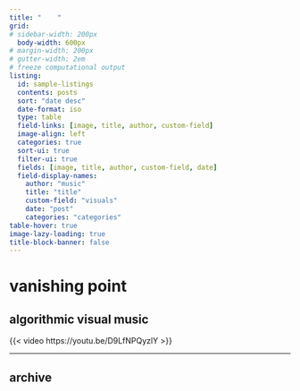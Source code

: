 ```yaml
---
title: "    "
grid:
# sidebar-width: 200px
  body-width: 600px
# margin-width: 200px
# gutter-width: 2em
# freeze computational output
listing:
  id: sample-listings
  contents: posts
  sort: "date desc"
  date-format: iso
  type: table
  field-links: [image, title, author, custom-field]
  image-align: left
  categories: true
  sort-ui: true
  filter-ui: true
  fields: [image, title, author, custom-field, date]
  field-display-names:
    author: "music"
    title: "title"
    custom-field: "visuals"
    date: "post"
    categories: "categories"
table-hover: true
image-lazy-loading: true
title-block-banner: false
---
```


# vanishing point

## algorithmic visual music

{{< video https://youtu.be/D9LfNPQyzlY >}}

***

## archive

::: {#sample-listings}
:::

